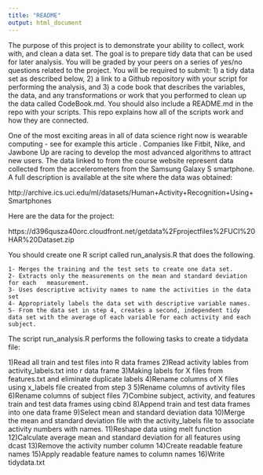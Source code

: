 ```yaml
---
title: "README"
output: html_document
---
```


The purpose of this project is to demonstrate your ability to collect, work with, and clean a data set. The goal is to prepare tidy data that can be used for later analysis. You will be graded by your peers on a series of yes/no questions related to the project. You will be required to submit: 1) a tidy data set as described below, 2) a link to a Github repository with your script for performing the analysis, and 3) a code book that describes the variables, the data, and any transformations or work that you performed to clean up the data called CodeBook.md. You should also include a README.md in the repo with your scripts. This repo explains how all of the scripts work and how they are connected. 

One of the most exciting areas in all of data science right now is wearable computing - see for example this article . Companies like Fitbit, Nike, and Jawbone Up are racing to develop the most advanced algorithms to attract new users. The data linked to from the course website represent data collected from the accelerometers from the Samsung Galaxy S smartphone. A full description is available at the site where the data was obtained:

http://archive.ics.uci.edu/ml/datasets/Human+Activity+Recognition+Using+Smartphones

Here are the data for the project:

https://d396qusza40orc.cloudfront.net/getdata%2Fprojectfiles%2FUCI%20HAR%20Dataset.zip

 You should create one R script called run_analysis.R that does the following. 

    1- Merges the training and the test sets to create one data set.
    2- Extracts only the measurements on the mean and standard deviation for each   measurement. 
    3- Uses descriptive activity names to name the activities in the data set
    4- Appropriately labels the data set with descriptive variable names. 
    5- From the data set in step 4, creates a second, independent tidy data set with the average of each variable for each activity and each subject.
    
The script run_analysis.R performs the following tasks to create a tidydata file:

1)Read all train and test files into R data frames
2)Read activity lables from activity_labels.txt into r data frame
3)Making labels for X files from features.txt and eliminate duplicate labels
4)Rename columns of X files using x_labels file created from step 3
5)Rename columns of avtivity files
6)Rename columns of subject files
7)Combine subject, activity, and features train and test data frames using cbind
8)Append train and test data frames into one data frame
9)Select mean and standard deviation data
10)Merge the mean and standard deviation file with the activity_labels file to associate activity numbers with names.
11)Reshape data using melt function
12)Calculate average mean and standard deviation for all features using dcast
13)Remove the activity number column
14)Create readable feature names
15)Apply readable feature names to column names
16)Write tidydata.txt 